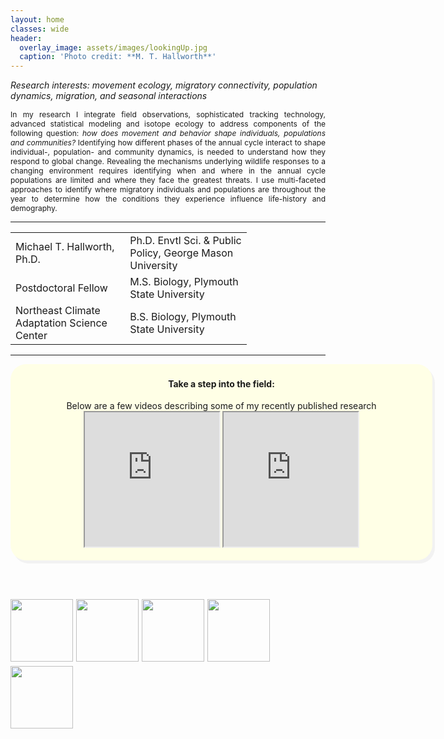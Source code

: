 ```yaml
---
layout: home
classes: wide
header:
  overlay_image: assets/images/lookingUp.jpg
  caption: 'Photo credit: **M. T. Hallworth**'
---
```


<i>Research interests: movement ecology, migratory connectivity, population dynamics, migration, and seasonal interactions</i>

<p style="font-size: 12px"; align="justify">
In my research I integrate field observations, sophisticated tracking technology, advanced statistical modeling and isotope ecology to address components of the following question: <i>how does movement and behavior shape individuals, populations and communities?</i> Identifying how different phases of the annual cycle interact to shape individual-, population- and community dynamics, is needed to understand how they respond to global change. Revealing the mechanisms underlying wildlife responses to a changing environment requires identifying when and where in the annual cycle populations are limited and where they face the greatest threats.  I use multi-faceted approaches to identify where migratory individuals and populations are throughout the year to determine how the conditions they experience influence life-history and demography.
</p>

<hr style="display: block; border-width: 3px;">


<table style="width: 75%"; align="center">
<tr>
<td>Michael T. Hallworth, Ph.D.</td>
<td>Ph.D. Envtl Sci. & Public Policy, George Mason University</td>
</tr>
<tr>
<td>Postdoctoral Fellow</td>
<td>M.S. Biology, Plymouth State University</td>
</tr>
<tr>
<td>Northeast Climate Adaptation Science Center</td>
<td>B.S. Biology, Plymouth State University</td>
</tr>
</table>

<hr style="display: block; border-width: 3px;">

<div style="background-color: #ffffe6; border-radius: 25px; text-align:center; vertical-align: middle; padding: 3px 0; margin: auto; width:675px; box-shadow: 4px 5px #f2f2f2;">
<h4><strong>Take a step into the field:</strong></h4>
Below are a few videos describing some of my recently published research
 <iframe width="215" height="215"
src="https://www.youtube.com/embed/wG85QKxkwWM">
</iframe> 
 <iframe width="215" height="215"
src="https://www.youtube.com/embed/Qf6leduWgRM">
</iframe> 
</div>
<br>
<br>


<a href="https://www.researchgate.net/profile/Michael_Hallworth" target="_blank">
  <img style="float: left; width: 100px; height: 100px; margin-right: 1%; margin-bottom: 0.5em;" src="assets/images/RG.png">
</a>
<a href="https://scholar.google.com/citations?user=LdRgZDoAAAAJ&hl=en" target="_blank">
  <img style="float: left; width: 100px; height: 100px; margin-right: 1%; margin-bottom: 0.5em;" src="assets/images/google-scholar-logo.png">
</a>
<a href="https://github.com/MTHallworth" target="_blank">
  <img style="float: left; width: 100px; height: 100px; margin-right: 1%; margin-bottom: 0.5em;" src="assets/images/github.png">
</a>
<a href="https://twitter.com/MTHallworth" target="_blank">
  <img style="float: left; width: 100px; height: 100px; margin-right: 1%; margin-bottom: 0.5em;" src="assets/images/twitter-icon.png">
</a>
<a href="https://orcid.org/0000-0002-6385-3815" target="_blank">
  <img style="float: left; width: 100px; height: 100px; margin-right: 1%; margin-bottom: 0.5em;" src="assets/images/orcid.png">
</a>
<p style="clear: both;">


